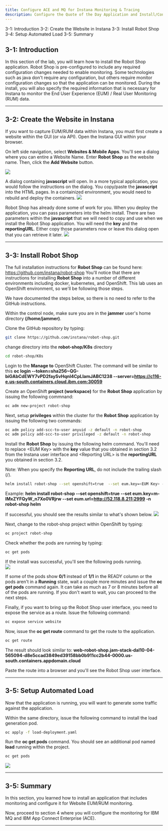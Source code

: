```yaml
---
title: Configure ACE and MQ for Instana Monitoring & Tracing
description: Configure the Quote of the Day Application and Install/Configure Monitoring
---
```


<AnchorLinks>
  <AnchorLink>3-1: Introduction</AnchorLink>
  <AnchorLink>3-2: Create the Website in Instana</AnchorLink>
  <AnchorLink>3-3: Install Robot Shop</AnchorLink>
  <AnchorLink>3-4: Setup Automated Load</AnchorLink>
  <AnchorLink>3-5: Summary</AnchorLink>
</AnchorLinks>

## 3-1:  Introduction

In this section of the lab, you will learn how to install the Robot Shop application.   Robot Shop is pre-configured to include any required configuration changes needed to enable monitoring.  Some technologies such as java don't require any configuration, but others require monitor configuration changes so that the application can be monitored.  During the install, you will also specify the required information that is necessary for Instana to monitor the End User Experience (EUM) / Real User Monitoring (RUM) data.


***

## 3-2:  Create the Website in Instana

If you want to capture EUM/RUM data within Instana, you must first create a website within the GUI (or via API).  Open the Instana GUI within your browser. 

On left side navigation, select **Websites & Mobile Apps**. You'll see a dialog where you can entire a Website Name.  Enter **Robot Shop** as the website name.  Then, click the **Add Website** button.

![](images/addWebsite.png)

A dialog containing **javascript** will open.  In a more typical application, you would follow the instructions on the dialog.  You copy/paste the **javascript** into the HTML pages.  In a containized environment, you would need to rebuild and deploy the containers.
![](images/websiteConfig2.png) 

Robot Shop has already done some of work for you.  When you deploy the application, you can pass parameters into the helm install.  There are two parameters within the **javascript** that we will need to copy and use when we install the Robot Shop application.  You will need the **key** and the **reportingURL**.  Either copy those parameters now or leave this dialog open that you can retrieve it later.
![](images/websiteConfig.png)


***

## 3-3:  Install Robot Shop

The full installation instructions for **Robot Shop** can be found here:  https://github.com/instana/robot-shop
You'll notice that there are instructions for installing **Robot Shop** into a number of different environments including docker, kubernetes, and OpenShift.  This lab uses an OpenShift environment, so we'll be following those steps.

We have documented the steps below, so there is no need to refer to the GitHub instructions.

Within the control node, make sure you are in the **jammer** user's home directory **(/home/jammer)**.

Clone the GitHub repository by typing:
```sh
git clone https://github.com/instana/robot-shop.git

```

change directory into the **robot-shop/K8s** directory
```sh
cd robot-shop/K8s

```

Login to the **Manage to** OpenShift Cluster.  The command will be similar to this
  **oc login --token=sha256~QG-biGAbCdEWY7vPD2faySvHqnI4CpLIamJABC1238 --server=https://c116-e.us-south.containers.cloud.ibm.com:30059**

Create an OpenShift **project (workspace)** for the **Robot Shop** application by issuing the following commnand:
```sh
oc adm new-project robot-shop

```

Next, setup **privileges** within the cluster for the **Robot Shop** application by issuing the following two commands:
```sh
oc adm policy add-scc-to-user anyuid -z default -n robot-shop
oc adm policy add-scc-to-user privileged -z default -n robot-shop

```

Install the **Robot Shop** by issuing the following helm command. You'll need to replace \<EUM Key\> with the **key** value that you obtained in section 3.2 from the Instana user interface and \<Reporting URL\> is the **reportingURL** you obtained in section 3.2.

Note:  When you specify the **Reporting URL**, do not include the trailing slash \(\/\).

```sh
helm install robot-shop --set openshift=true  --set eum.key=<EUM Key> --set eum.url=<Reporting URL> -n robot-shop helm

```

Example: **helm install robot-shop --set openshift=true  --set eum.key=m-IMxZYFQyW_n7Xo0VRjrw --set eum.url=http://52.118.8.211:2999 -n robot-shop helm**

If successful, you should see the results similar to what's shown below.
![](images/install.png)

Next, change to the robot-shop project within OpenShift by typing:
```sh
oc project robot-shop

```

Check whether the pods are running by typing:
```sh
oc get pods
```

If the install was successful, you'll see the following pods running.  
![](images/pods.png)

If some of the pods show **0/1** instead of **1/1** in the READY column or the pods aren't in a **Running** state, wait a couple more minutes and issue the **oc get pods** command again.   It can take as much as 7 or 8 minutes before all of the pods are running.  If you don't want to wait, you can proceed to the next steps.

Finally, if you want to bring up the Robot Shop user interface, you need to expose the service as a route.   Issue the following command:
```sh
oc expose service website

```

Now, issue the **oc get route** command to get the route to the application.
```sh
oc get route

```

The result should look similar to:   **web-robot-shop.jam-stack-dal10-04-565094-d8e5ccad3849ed39158bb0b911cc2b44-0000.us-south.containers.appdomain.cloud**

Paste the route into a browser and you'll see the Robot Shop user interface.


***

## 3-5:  Setup Automated Load

Now that the application is running, you will want to generate some traffic against the application.  

Within the same directory, issue the following command to install the load generation pod.
```sh
oc apply -f load-deployment.yaml
```

Run the **oc get pods** command.  You should see an additional pod named **load** running within the project.
```sh
oc get pods

```

![](images/load.png)

***

## 3-5:  Summary

In this section, you learned how to install an application that includes monitoring and configure it for Website EUM/RUM monitoring.

Now, proceed to section 4 where you will configure the monitoring for IBM MQ and IBM App Connect Enterprise (ACE).

***